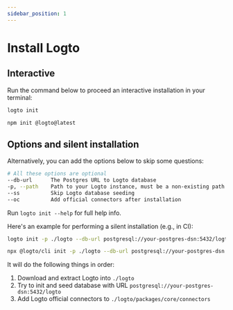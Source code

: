 ```yaml
---
sidebar_position: 1
---
```



# Install Logto

## Interactive

Run the command below to proceed an interactive installation in your terminal:

<Tabs groupId="cmd">

  <TabItem value="cli" label="CLI">

```bash
logto init
```

  </TabItem>
  <TabItem value="npm" label="npm">

```bash
npm init @logto@latest
```

  </TabItem>

</Tabs>

## Options and silent installation

Alternatively, you can add the options below to skip some questions:

```bash
# All these options are optional
--db-url      The Postgres URL to Logto database
-p, --path    Path to your Logto instance, must be a non-existing path
--ss          Skip Logto database seeding
--oc          Add official connectors after installation
```

Run `logto init --help` for full help info.

Here's an example for performing a silent installation (e.g., in CI):

<Tabs groupId="cmd">

  <TabItem value="cli" label="CLI">

```bash
logto init -p ./logto --db-url postgresql://your-postgres-dsn:5432/logto --oc
```

  </TabItem>
  <TabItem value="npm" label="npm">

```bash
npx @logto/cli init -p ./logto --db-url postgresql://your-postgres-dsn:5432/logto --oc
```

  </TabItem>

</Tabs>

It will do the following things in order:

1. Download and extract Logto into `./logto`
2. Try to init and seed database with URL `postgresql://your-postgres-dsn:5432/logto`
3. Add Logto official connectors to `./logto/packages/core/connectors`
